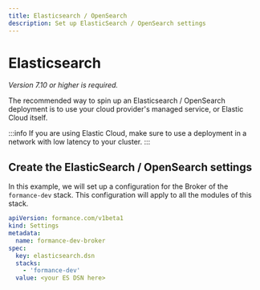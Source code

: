 ```yaml
---
title: Elasticsearch / OpenSearch
description: Set up ElasticSearch / OpenSearch settings
---
```


# Elasticsearch

_Version 7.10 or higher is required._

The recommended way to spin up an Elasticsearch / OpenSearch deployment is to use your cloud provider's managed service, or Elastic Cloud itself.

:::info
If you are using Elastic Cloud, make sure to use a deployment in a network with low latency to your cluster.
:::

## Create the ElasticSearch / OpenSearch settings

In this example, we will set up a configuration for the Broker of the `formance-dev` stack. This configuration will apply to all the modules of this stack.

```yaml
apiVersion: formance.com/v1beta1
kind: Settings
metadata:
  name: formance-dev-broker
spec:
  key: elasticsearch.dsn
  stacks:
    - 'formance-dev'
  value: <your ES DSN here>
```
